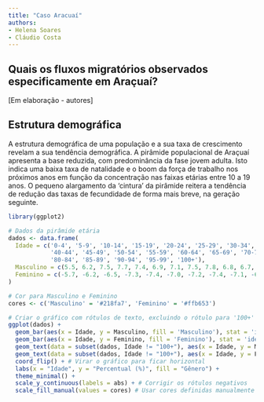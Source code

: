 ```yaml
---
title: "Caso Aracuaí"
authors: 
- Helena Soares
- Cláudio Costa
---
```


## Quais os fluxos migratórios observados especificamente em Araçuaí?

\[Em elaboração - autores\]

## Estrutura demográfica

A estrutura demográfica de uma população e a sua taxa de crescimento revelam a sua tendência demográfica. A pirâmide populacional de Araçuaí apresenta a base reduzida, com predominância da fase jovem adulta. Isto indica uma baixa taxa de natalidade e o boom da força de trabalho nos próximos anos em função da concentração nas faixas etárias entre 10 a 19 anos. O pequeno alargamento da 'cintura' da pirâmide reitera a tendência de redução das taxas de fecundidade de forma mais breve, na geração seguinte.

```r
library(ggplot2)

# Dados da pirâmide etária
dados <- data.frame(
  Idade = c('0-4', '5-9', '10-14', '15-19', '20-24', '25-29', '30-34', '35-39',
            '40-44', '45-49', '50-54', '55-59', '60-64', '65-69', '70-74', 
            '80-84', '85-89', '90-94', '95-99', '100+'),
  Masculino = c(5.5, 6.2, 7.5, 7.7, 7.4, 6.9, 7.1, 7.5, 7.8, 6.8, 6.7, 6.0, 5.2, 3.7, 3.2, 2.1, 1.4, 0.9, 0.4, 0.2),
  Feminino = c(-5.7, -6.2, -6.5, -7.3, -7.4, -7.0, -7.2, -7.4, -7.1, -6.8, -5.9, -6.2, -5.2, -3.9, -3.1, -2.6, -2.1, -1.5, -0.6, -0.2)
)

# Cor para Masculino e Feminino
cores <- c('Masculino' = '#218fa7', 'Feminino' = '#ffb653')

# Criar o gráfico com rótulos de texto, excluindo o rótulo para '100+'
ggplot(dados) +
  geom_bar(aes(x = Idade, y = Masculino, fill = 'Masculino'), stat = 'identity') +
  geom_bar(aes(x = Idade, y = Feminino, fill = 'Feminino'), stat = 'identity') +
  geom_text(data = subset(dados, Idade != "100+"), aes(x = Idade, y = Masculino, label = Masculino), position = position_stack(vjust = 0.5), size = 2.5) +
  geom_text(data = subset(dados, Idade != "100+"), aes(x = Idade, y = Feminino, label = -Feminino), position = position_stack(vjust = 0.5), size = 2.8) +
  coord_flip() + # Virar o gráfico para ficar horizontal
  labs(x = "Idade", y = "Percentual (%)", fill = "Gênero") +
  theme_minimal() +
  scale_y_continuous(labels = abs) + # Corrigir os rótulos negativos
  scale_fill_manual(values = cores) # Usar cores definidas manualmente



```
